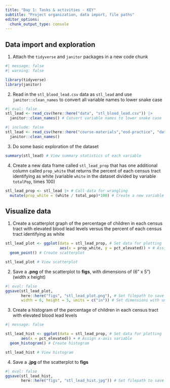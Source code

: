 ```yaml
---
title: "Day 1: Tasks & activities - KEY"
subtitle: "Project organization, data import, file paths"
editor_options: 
  chunk_output_type: console
---
```


## Data import and exploration

1. Attach the `tidyverse` and `janitor` packages in a new code chunk

::: {.callout-important}
```r
#| message: false
#| warning: false

library(tidyverse)
library(janitor)
```
:::

2. Read in the `stl_blood_lead.csv` data as `stl_lead` and use `janitor::clean_names` to convert all variable names to lower snake case

::: {.callout-important}
```r
#| eval: false
stl_lead <- read_csv(here::here("data", "stl_blood_lead.csv")) |>
  janitor::clean_names() # Convert variable names to lower snake case
```

```r
#| include: false
stl_lead <- read_csv(here::here("course-materials","eod-practice", "data","stl_blood_lead.csv")) |>
  janitor::clean_names()
```
:::

3. Do some basic exploration of the dataset

::: {.callout-important}
```r
summary(stl_lead) # View summary statistics of each variable
```
:::

4. Create a new data frame called `stl_lead_prop` that has one additional column called `prop_white` that returns the percent of each census tract identifying as white (variable `white` in the dataset divided by variable `totalPop`, times 100)

::: {.callout-important}
```r
stl_lead_prop <- stl_lead |> # Call data for wrangling
  mutate(prop_white = (white / total_pop)*100) # Create a new variable and populate
```
:::

## Visualize data

1. Create a scatterplot graph of the percentage of children in each census tract with elevated blood lead levels versus the percent of each census tract identifying as white

::: {.callout-important}
```r
stl_lead_plot <- ggplot(data = stl_lead_prop, # Set data for plotting
                        aes(x = prop_white, y = pct_elevated)) + # Assign x- and y-axis variables
  geom_point() # Create scatterplot

stl_lead_plot # View scatterplot
```
:::

2. Save a **.png** of the scatterplot to **figs**, with dimensions of (6” x 5”) (width x height)

::: {.callout-important}
```r
#| eval: false
ggsave(stl_lead_plot,
       here::here("figs", "stl_lead_plot.png"), # Set filepath to save scatterplot
       width = 6, height = 5, units = c("in")) # Set dimensions with units
```
:::

3. Create a histogram of the percentage of children in each census tract with elevated blood lead levels

::: {.callout-important}
```r
#| message: false

stl_lead_hist <- ggplot(data = stl_lead_prop, # Set data for plotting
       aes(x = pct_elevated)) + # Assign x-axis variable
  geom_histogram() # Create histogram

stl_lead_hist # View histogram
```
:::

4. Save a **.jpg** of the scatterplot to **figs**

::: {.callout-important}
```r
#| eval: false
ggsave(stl_lead_hist,
       here::here("figs", "stl_lead_hist.jpg")) # Set filepath to save histogram
```
:::
